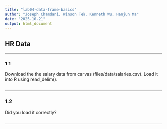 ```yaml
---
title: "lab04-data-frame-basics"
author: "Joseph Chamdani, Winson Teh, Kenneth Wu, Hanjun Ma"
date: "2025-10-21"
output: html_document
---
```


## **HR Data**

---

### 1.1

Download the the salary data from canvas (files/data/salaries.csv). Load it into R using
read_delim().

```r

```

---

### 1.2

Did you load it correctly?

```r

```

---